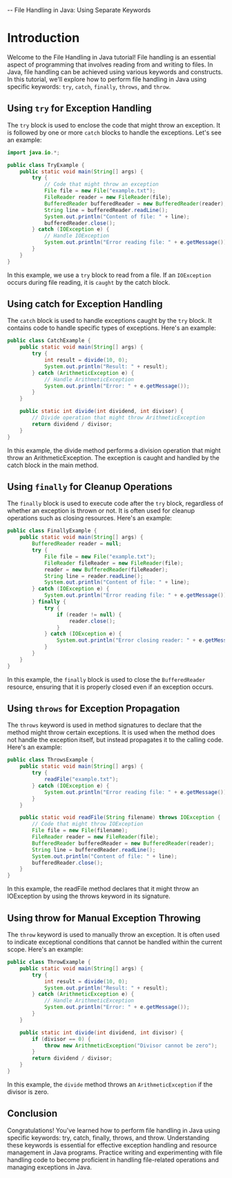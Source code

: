 -- File Handling in Java: Using Separate Keywords

# Introduction
Welcome to the File Handling in Java tutorial! File handling is an essential aspect of programming that involves reading from and writing to files. In Java, file handling can be achieved using various keywords and constructs. In this tutorial, we'll explore how to perform file handling in Java using specific keywords: `try`, `catch`, `finally`, `throws`, and `throw`.

## Using `try` for Exception Handling
The `try` block is used to enclose the code that might throw an exception. It is followed by one or more `catch` blocks to handle the exceptions. Let's see an example:

```java
import java.io.*;

public class TryExample {
    public static void main(String[] args) {
        try {
            // Code that might throw an exception
            File file = new File("example.txt");
            FileReader reader = new FileReader(file);
            BufferedReader bufferedReader = new BufferedReader(reader);
            String line = bufferedReader.readLine();
            System.out.println("Content of file: " + line);
            bufferedReader.close();
        } catch (IOException e) {
            // Handle IOException
            System.out.println("Error reading file: " + e.getMessage());
        }
    }
}
```
In this example, we use a `try` block to read from a file. If an `IOException` occurs during file reading, it is `caught` by the catch block.

## Using catch for Exception Handling
The `catch` block is used to handle exceptions caught by the `try` block. It contains code to handle specific types of exceptions. Here's an example:

```java
public class CatchExample {
    public static void main(String[] args) {
        try {
            int result = divide(10, 0);
            System.out.println("Result: " + result);
        } catch (ArithmeticException e) {
            // Handle ArithmeticException
            System.out.println("Error: " + e.getMessage());
        }
    }

    public static int divide(int dividend, int divisor) {
        // Divide operation that might throw ArithmeticException
        return dividend / divisor;
    }
}
```
In this example, the divide method performs a division operation that might throw an ArithmeticException. The exception is caught and handled by the catch block in the main method.

## Using `finally` for Cleanup Operations
The `finally` block is used to execute code after the `try` block, regardless of whether an exception is thrown or not. It is often used for cleanup operations such as closing resources. Here's an example:

```java
public class FinallyExample {
    public static void main(String[] args) {
        BufferedReader reader = null;
        try {
            File file = new File("example.txt");
            FileReader fileReader = new FileReader(file);
            reader = new BufferedReader(fileReader);
            String line = reader.readLine();
            System.out.println("Content of file: " + line);
        } catch (IOException e) {
            System.out.println("Error reading file: " + e.getMessage());
        } finally {
            try {
                if (reader != null) {
                    reader.close();
                }
            } catch (IOException e) {
                System.out.println("Error closing reader: " + e.getMessage());
            }
        }
    }
}
```
In this example, the `finally` block is used to close the `BufferedReader` resource, ensuring that it is properly closed even if an exception occurs.

## Using `throws` for Exception Propagation
The `throws` keyword is used in method signatures to declare that the method might throw certain exceptions. It is used when the method does not handle the exception itself, but instead propagates it to the calling code. Here's an example:

```java
public class ThrowsExample {
    public static void main(String[] args) {
        try {
            readFile("example.txt");
        } catch (IOException e) {
            System.out.println("Error reading file: " + e.getMessage());
        }
    }

    public static void readFile(String filename) throws IOException {
        // Code that might throw IOException
        File file = new File(filename);
        FileReader reader = new FileReader(file);
        BufferedReader bufferedReader = new BufferedReader(reader);
        String line = bufferedReader.readLine();
        System.out.println("Content of file: " + line);
        bufferedReader.close();
    }
}
```
In this example, the readFile method declares that it might throw an IOException by using the throws keyword in its signature.

## Using throw for Manual Exception Throwing
The `throw` keyword is used to manually throw an exception. It is often used to indicate exceptional conditions that cannot be handled within the current scope. Here's an example:

```java
public class ThrowExample {
    public static void main(String[] args) {
        try {
            int result = divide(10, 0);
            System.out.println("Result: " + result);
        } catch (ArithmeticException e) {
            // Handle ArithmeticException
            System.out.println("Error: " + e.getMessage());
        }
    }

    public static int divide(int dividend, int divisor) {
        if (divisor == 0) {
            throw new ArithmeticException("Divisor cannot be zero");
        }
        return dividend / divisor;
    }
}
```
In this example, the `divide` method throws an `ArithmeticException` if the divisor is zero.

## Conclusion
Congratulations! You've learned how to perform file handling in Java using specific keywords: try, catch, finally, throws, and throw. Understanding these keywords is essential for effective exception handling and resource management in Java programs. Practice writing and experimenting with file handling code to become proficient in handling file-related operations and managing exceptions in Java.